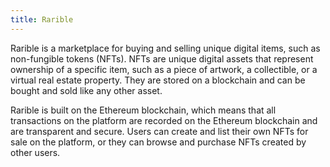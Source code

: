 ```yaml
---
title: Rarible
---
```


Rarible is a marketplace for buying and selling unique digital items, such as non-fungible tokens (NFTs). NFTs are unique digital assets that represent ownership of a specific item, such as a piece of artwork, a collectible, or a virtual real estate property. They are stored on a blockchain and can be bought and sold like any other asset.

Rarible is built on the Ethereum blockchain, which means that all transactions on the platform are recorded on the Ethereum blockchain and are transparent and secure. Users can create and list their own NFTs for sale on the platform, or they can browse and purchase NFTs created by other users.
